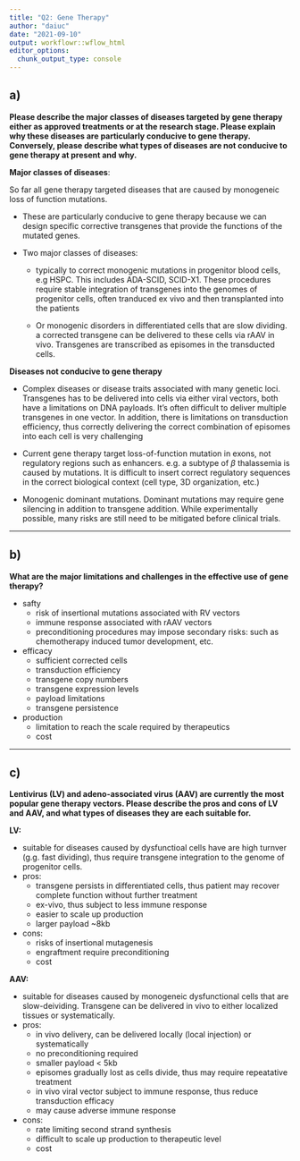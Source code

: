 ```yaml
---
title: "Q2: Gene Therapy"
author: "daiuc"
date: "2021-09-10"
output: workflowr::wflow_html
editor_options:
  chunk_output_type: console
---
```


## a)

**Please describe the major classes of diseases targeted by gene therapy either as approved treatments or at the research stage. Please explain why these diseases are particularly conducive to gene therapy. Conversely, please describe what types of diseases are not conducive to gene therapy at present and why.**

**Major classes of diseases**:

So far all gene therapy targeted diseases that are caused by monogeneic loss of function mutations.

-   These are particularly conducive to gene therapy because we can design specific corrective transgenes that provide the functions of the mutated genes.

-   Two major classes of diseases:

    -   typically to correct monogenic mutations in progenitor blood cells, e.g HSPC. This includes ADA-SCID, SCID-X1. These procedures require stable integration of transgenes into the genomes of progenitor cells, often tranduced ex vivo and then transplanted into the patients

    -   Or monogenic disorders in differentiated cells that are slow dividing. a corrected transgene can be delivered to these cells via rAAV in vivo. Transgenes are transcribed as episomes in the transducted cells.

**Diseases not conducive to gene therapy**

-   Complex diseases or disease traits associated with many genetic loci. Transgenes has to be delivered into cells via either viral vectors, both have a limitations on DNA payloads. It's often difficult to deliver multiple transgenes in one vector. In addition, there is limitations on transduction efficiency, thus correctly delivering the correct combination of episomes into each cell is very challenging

-   Current gene therapy target loss-of-function mutation in exons, not regulatory regions such as enhancers. e.g. a subtype of $\beta$ thalassemia is caused by mutations. It is difficult to insert correct regulatory sequences in the correct biological context (cell type, 3D organization, etc.)

-   Monogenic dominant mutations. Dominant mutations may require gene silencing in addition to transgene addition. While experimentally possible, many risks are still need to be mitigated before clinical trials.

------------------------------------------------------------------------

## b)

**What are the major limitations and challenges in the effective use of gene therapy?**


- safty
  - risk of insertional mutations associated with RV vectors
  - immune response associated with rAAV vectors
  - preconditioning procedures may impose secondary risks: such as chemotherapy induced tumor development, etc.
- efficacy
  - sufficient corrected cells
  - transduction efficiency
  - transgene copy numbers
  - transgene expression levels
  - payload limitations
  - transgene persistence
- production
  - limitation to reach the scale required by therapeutics
  - cost

------------------------------------------------------------------------

## c)

**Lentivirus (LV) and adeno-associated virus (AAV) are currently the most popular gene therapy vectors. Please describe the pros and cons of LV and AAV, and what types of diseases they are each suitable for.**

**LV:**

- suitable for diseases caused by dysfunctioal cells have are high turnver (g.g. fast dividing), thus require transgene integration to the genome of progenitor cells.
- pros:
  - transgene persists in differentiated cells, thus patient may recover complete function without further treatment
  - ex-vivo, thus subject to less immune response
  - easier to scale up production
  - larger payload ~8kb
- cons:
  - risks of insertional mutagenesis
  - engraftment require preconditioning
  - cost

**AAV:**

- suitable for diseases caused by monogeneic dysfunctional cells that are slow-deividing. Transgene can be delivered in vivo to either localized tissues or systematically.
- pros:
  - in vivo delivery, can be delivered locally (local injection) or systematically
  - no preconditioning required
  - smaller payload < 5kb
  - episomes gradually lost as cells divide, thus may require repeatative treatment
  - in vivo viral vector subject to immune response, thus reduce transduction efficacy
  - may cause adverse immune response
- cons:
  - rate limiting second strand synthesis
  - difficult to scale up production to therapeutic level
  - cost

